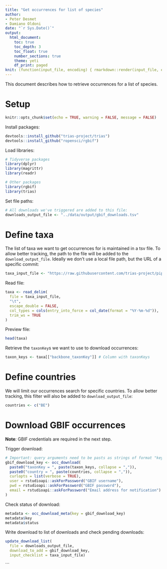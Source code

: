 ```yaml
---
title: "Get occurrences for list of species"
author:
- Peter Desmet
- Damiano Oldoni
date: "`r Sys.Date()`"
output:
  html_document:
    toc: true
    toc_depth: 3
    toc_float: true
    number_sections: true
    theme: yeti
    df_print: paged
knit: (function(input_file, encoding) { rmarkdown::render(input_file, encoding = encoding, output_file = paste0("../docs/",sub(".Rmd", ".html", basename(input_file))))})
---
```


This document describes how to retrieve occurrences for a list of species.

# Setup

```r
knitr::opts_chunk$set(echo = TRUE, warning = FALSE, message = FALSE)
```

Install packages:

```r
devtools::install_github("trias-project/trias")
devtools::install_github("ropensci/rgbif")
```

Load libraries:

```r
# Tidyverse packages
library(dplyr)
library(magrittr)
library(readr)

# Other packages
library(rgbif)
library(trias)
```

Set file paths:

```r
# All downloads we've triggered are added to this file:
downloads_output_file <- "../data/output/gbif_downloads.tsv"
```

# Define taxa

The list of taxa we want to get occurrences for is maintained in a tsv file. To allow better tracking, the path to the file will be added to the `download_output_file`. Ideally we don't use a local file path, but the URL of a specific commit:

```r
taxa_input_file <- "https://raw.githubusercontent.com/trias-project/pipeline/642fc791c56750e3a7b25b0ba9efa9d30d5736b4/data/input/modelling_species.tsv"
```

Read file:

```r
taxa <- read_delim(
  file = taxa_input_file, 
  "\t",
  escape_double = FALSE, 
  col_types = cols(entry_into_force = col_date(format = "%Y-%m-%d")), 
  trim_ws = TRUE
)
```

Preview file:

```r
head(taxa)
```

Retrieve the `taxonKey`s we want to use to download occurrences:

```r
taxon_keys <- taxa[["backbone_taxonKey"]] # Column with taxonKeys
```

# Define countries

We will limit our occurrences search for specific countries. To allow better tracking, this filter will also be added to `download_output_file`:

```r
countries <- c("BE")
```

# Download GBIF occurrences

**Note**: GBIF credentials are required in the next step.

Trigger download:

```r
# Important: query arguments need to be pasts as strings of format "key = value""
gbif_download_key <- occ_download(
  paste0("taxonKey = ", paste(taxon_keys, collapse = ",")), 
  paste0("country = ", paste(countries, collapse = ",")),
  curlopts = list(verbose = TRUE),
  user = rstudioapi::askForPassword("GBIF username"),
  pwd = rstudioapi::askForPassword("GBIF password"),
  email = rstudioapi::askForPassword("Email address for notification")
)
```

Check status of download:

```r
metadata <- occ_download_meta(key = gbif_download_key)
metadata$key
metadata$status
```

Write download to list of downloads and check pending downloads:

```r
update_download_list(
  file = downloads_output_file, 
  download_to_add = gbif_download_key, 
  input_checklist = taxa_input_file)
```

```
